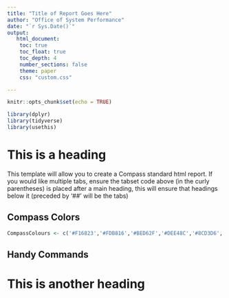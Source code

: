 ```yaml
---
title: "Title of Report Goes Here"
author: "Office of System Performance"
date: "`r Sys.Date()`"
output:
   html_document:
    toc: true
    toc_float: true
    toc_depth: 4
    number_sections: false
    theme: paper
    css: "custom.css"

---
```


```r
knitr::opts_chunk$set(echo = TRUE)

library(dplyr)
library(tidyverse)
library(usethis)

```

# This is a heading {.tabset .tabset-fade .tabset-pills}

This template will allow you to create a Compass standard html report. If you would like multiple tabs, ensure the tabset code above (in the curly parentheses) is placed after a main heading, this will ensure that headings below it (preceded by '## ' will be the tabs)

## Compass Colors

```r

CompassColours <- c('#F16823','#FDB816','#BED62F','#DEE48C','#8CD3D6','#4AB8C1','#286169','#133438')

```

## Handy Commands

# This is another heading